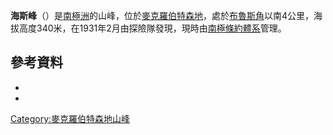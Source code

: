 {{coord|67|28|S|60|46|E|source:GNIS|display=title}}

'''海斯峰'''（{{lang-en|Hayes Peak}}）是[[南極洲|南極洲]]的山峰，位於[[麦克·罗伯逊地|麥克羅伯特森地]]，處於[[布魯斯角|布魯斯角]]以南4公里，海拔高度340米，在1931年2月由探險隊發現，現時由[[南極條約體系|南極條約體系]]管理。

==參考資料==
*{{cite gnis | type = antarid | id = 6513| name = Hayes Peak | accessdate = 2012-06-01}}
*{{usgs-gazetteer|id=6513}}
{{MacRobertsonLand-geo-stub}}
{{DEFAULTSORT:Hayes Peak}}
[[Category:麥克羅伯特森地山峰|Category:麥克羅伯特森地山峰]]